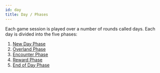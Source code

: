 ```yaml
---
id: day
title: Day / Phases
---
```


Each game session is played over a number of rounds called days. Each day is divided into the five phases:

1. [New Day Phase](/docs/all/day/new-day-phase)
2. [Overland Phase](/docs/all/day/overland-phase)
3. [Encounter Phase](/docs/all/day/encounter-phase)
4. [Reward Phase](/docs/all/day/reward-phase)
5. [End of Day Phase](/docs/all/day/end-of-day-phase)